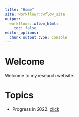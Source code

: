 ```yaml
---
title: "Home"
site: workflowr::wflow_site
output:
  workflowr::wflow_html:
    toc: false
editor_options:
  chunk_output_type: console
---
```


# Welcome

Welcome to my research website.


# Topics

- Progress in 2022. [click](Log2022.html)

